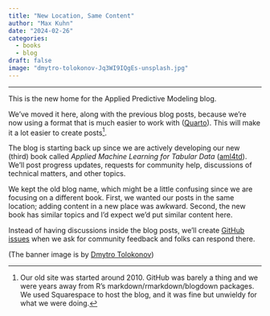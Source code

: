 ```yaml
---
title: "New Location, Same Content"
author: "Max Kuhn"
date: "2024-02-26"
categories:
  - books
  - blog
draft: false
image: "dmytro-tolokonov-Jq3WI9IQgEs-unsplash.jpg"
--- 
```


<hr>

This is the new home for the Applied Predictive Modeling blog. 

We've moved it here, along with the previous blog posts, because we’re now using a format that is much easier to work with ([Quarto](https://quarto.org/)). This will make it a lot easier to create posts^[Our old site was started around 2010. GitHub was barely a thing and we were years away from R’s markdown/rmarkdown/blogdown packages. We used Squarespace to host the blog, and it was fine but unwieldy for what we were doing.].

The blog is starting back up since we are actively developing our new (third) book called _Applied Machine Learning for Tabular Data_ ([aml4td](https://aml4td.org/)). We'll post progress updates, requests for community help, discussions of technical matters, and other topics. 

We kept the old blog name, which might be a little confusing since we are focusing on a different book. First, we wanted our posts in the same location; adding content in a new place was awkward. Second, the new book has similar topics and I’d expect we’d put similar content here. 

Instead of having discussions inside the blog posts, we’ll create [GitHub issues](https://github.com/aml4td/blog/issues) when we ask for community feedback and folks can respond there. 

(The banner image is by [Dmytro Tolokonov](https://unsplash.com/photos/tree-leaves-macro-photography-Jq3WI9IQgEs?utm_content=creditShareLink&utm_medium=referral&utm_source=unsplash))